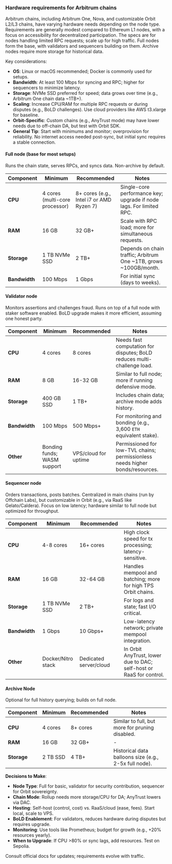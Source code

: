 ### Hardware requirements for Arbitrum chains

Arbitrum chains, including Arbitrum One, Nova, and customizable Orbit L2/L3 chains, have varying hardware needs depending on the node type. Requirements are generally modest compared to Ethereum L1 nodes, with a focus on accessibility for decentralized participation. The specs are for nodes handling limited RPC requests; scale up for high traffic. Full nodes form the base, with validators and sequencers building on them. Archive nodes require more storage for historical data.

Key considerations:

- **OS**: Linux or macOS recommended; Docker is commonly used for setups.
- **Bandwidth**: At least 100 Mbps for syncing and RPC; higher for sequencers to minimize latency.
- **Storage**: NVMe SSD preferred for speed; data grows over time (e.g., Arbitrum One chain data ~1TB+).
- **Scaling**: Increase CPU/RAM for multiple RPC requests or during disputes (e.g., BoLD challenges). Use cloud providers like AWS t3.xlarge for baseline.
- **Orbit-Specific**: Custom chains (e.g., AnyTrust mode) may have lower needs due to off-chain DA, but test with Orbit SDK.
- **General Tip**: Start with minimums and monitor; overprovision for reliability. No internet access needed post-sync, but initial sync requires a stable connection.

#### Full node (base for most setups)

Runs the chain state, serves RPCs, and syncs data. Non-archive by default.

| Component     | Minimum                        | Recommended                              | Notes                                                               |
| ------------- | ------------------------------ | ---------------------------------------- | ------------------------------------------------------------------- |
| **CPU**       | 4 cores (multi-core processor) | 8+ cores (e.g., Intel i7 or AMD Ryzen 7) | Single-core performance key; upgrade if node lags. For limited RPC. |
| **RAM**       | 16 GB                          | 32 GB+                                   | Scale with RPC load; more for simultaneous requests.                |
| **Storage**   | 1 TB NVMe SSD                  | 2 TB+                                    | Depends on chain traffic; Arbitrum One ~1TB, grows ~100GB/month.    |
| **Bandwidth** | 100 Mbps                       | 1 Gbps                                   | For initial sync (days to weeks).                                   |

#### Validator node

Monitors assertions and challenges fraud. Runs on top of a full node with staker software enabled. BoLD upgrade makes it more efficient, assuming one honest party.

| Component     | Minimum                     | Recommended          | Notes                                                                         |
| ------------- | --------------------------- | -------------------- | ----------------------------------------------------------------------------- |
| **CPU**       | 4 cores                     | 8 cores              | Needs fast computation for disputes; BoLD reduces multi-challenge load.       |
| **RAM**       | 8 GB                        | 16-32 GB             | Similar to full node; more if running defensive mode.                         |
| **Storage**   | 400 GB SSD                  | 1 TB+                | Includes chain data; archive mode adds history.                               |
| **Bandwidth** | 100 Mbps                    | 500 Mbps+            | For monitoring and bonding (e.g., 3,600 `ETH` equivalent stake).              |
| **Other**     | Bonding funds; WASM support | VPS/cloud for uptime | Permissioned for low-TVL chains; permissionless needs higher bonds/resources. |

#### Sequencer node

Orders transactions, posts batches. Centralized in main chains (run by Offchain Labs), but customizable in Orbit (e.g., via RaaS like Gelato/Caldera). Focus on low latency; hardware similar to full node but optimized for throughput.

| Component     | Minimum            | Recommended            | Notes                                                               |
| ------------- | ------------------ | ---------------------- | ------------------------------------------------------------------- |
| **CPU**       | 4-8 cores          | 16+ cores              | High clock speed for tx processing; latency-sensitive.              |
| **RAM**       | 16 GB              | 32-64 GB               | Handles mempool and batching; more for high TPS Orbit chains.       |
| **Storage**   | 1 TB NVMe SSD      | 2 TB+                  | For logs and state; fast I/O critical.                              |
| **Bandwidth** | 1 Gbps             | 10 Gbps+               | Low-latency network; private mempool integration.                   |
| **Other**     | Docker/Nitro stack | Dedicated server/cloud | In Orbit AnyTrust, lower due to DAC; self-host or RaaS for control. |

#### Archive Node

Optional for full history querying; builds on full node.

| Component   | Minimum  | Recommended | Notes                                                 |
| ----------- | -------- | ----------- | ----------------------------------------------------- |
| **CPU**     | 4 cores  | 8+ cores    | Similar to full, but more for pruning disabled.       |
| **RAM**     | 16 GB    | 32 GB+      | -                                                     |
| **Storage** | 2 TB SSD | 4 TB+       | Historical data balloons size (e.g., 2-5x full node). |

**Decisions to Make**:

- **Node Type**: Full for basic, validator for security contribution, sequencer for Orbit sovereignty.
- **Chain Mode**: Rollup needs more storage/CPU for DA; AnyTrust lowers via DAC.
- **Hosting**: Self-host (control, cost) vs. RaaS/cloud (ease, fees). Start local, scale to VPS.
- **BoLD Enablement**: For validators, reduces hardware during disputes but requires upgrade.
- **Monitoring**: Use tools like Prometheus; budget for growth (e.g., +20% resources yearly).
- **When to Upgrade**: If CPU >80% or sync lags, add resources. Test on Sepolia.

Consult official docs for updates; requirements evolve with traffic.
